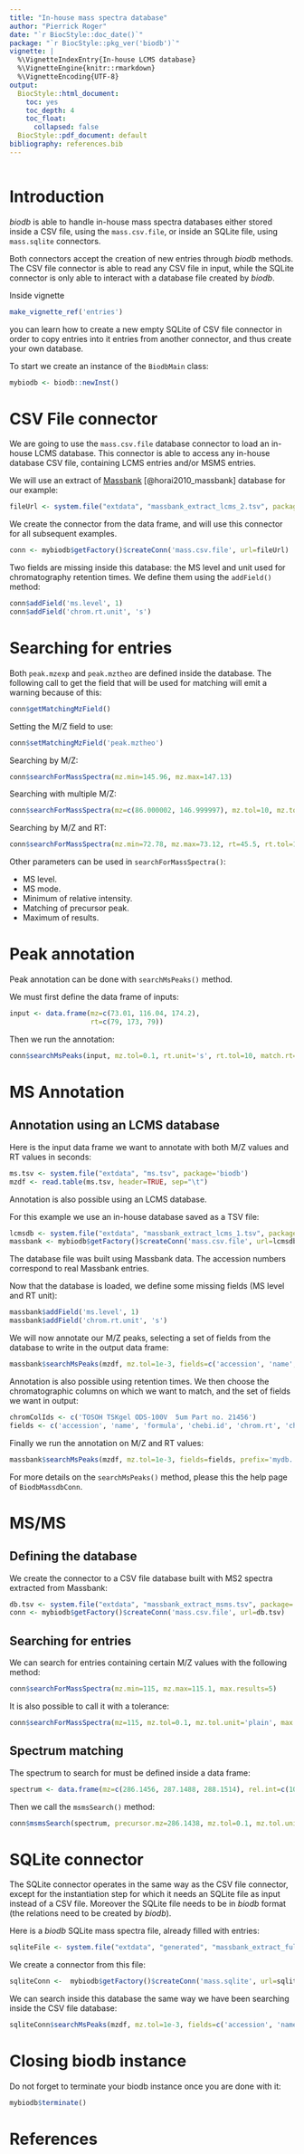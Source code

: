 ```yaml
---
title: "In-house mass spectra database"
author: "Pierrick Roger"
date: "`r BiocStyle::doc_date()`"
package: "`r BiocStyle::pkg_ver('biodb')`"
vignette: |
  %\VignetteIndexEntry{In-house LCMS database}
  %\VignetteEngine{knitr::rmarkdown}
  %\VignetteEncoding{UTF-8}
output:
  BiocStyle::html_document:
    toc: yes
    toc_depth: 4
    toc_float:
      collapsed: false
  BiocStyle::pdf_document: default
bibliography: references.bib
---
```


```r
```

# Introduction

*biodb* is able to handle in-house mass spectra databases either stored inside
a CSV file, using the `mass.csv.file`, or inside an SQLite file, using
`mass.sqlite` connectors.

Both connectors accept the creation of new entries through *biodb* methods.
The CSV file connector is able to read any CSV file in input, while the SQLite
connector is only able to interact with a database file created by *biodb*.

Inside vignette
```r
make_vignette_ref('entries')
```
you can learn how to create a new empty SQLite of CSV file connector in order
to copy entries into it entries from another connector, and thus create your
own database.

To start we create an instance of the `BiodbMain` class:
```r
mybiodb <- biodb::newInst()
```

# CSV File connector

We are going to use the `mass.csv.file` database connector to load an in-house
LCMS database.  This connector is able to access any in-house database CSV
file, containing LCMS entries and/or MSMS entries.

We will use an extract of [Massbank](http://www.massbank.jp/) [@horai2010_massbank] database for our example:
```r
fileUrl <- system.file("extdata", "massbank_extract_lcms_2.tsv", package='biodb')
```

We create the connector from the data frame, and will use this connector for all subsequent examples.
```r
conn <- mybiodb$getFactory()$createConn('mass.csv.file', url=fileUrl)
```

Two fields are missing inside this database: the MS level and unit used for chromatography retention times.
We define them using the `addField()` method:
```r
conn$addField('ms.level', 1)
conn$addField('chrom.rt.unit', 's')
```

# Searching for entries

Both `peak.mzexp` and `peak.mztheo` are defined inside the database.
The following call to get the field that will be used for matching will emit a warning because of this:
```r
conn$getMatchingMzField()
```

Setting the M/Z field to use:
```r
conn$setMatchingMzField('peak.mztheo')
```

Searching by M/Z:
```r
conn$searchForMassSpectra(mz.min=145.96, mz.max=147.13)
```

Searching with multiple M/Z:
```r
conn$searchForMassSpectra(mz=c(86.000002, 146.999997), mz.tol=10, mz.tol.unit='ppm')
```

Searching by M/Z and RT:
```r
conn$searchForMassSpectra(mz.min=72.78, mz.max=73.12, rt=45.5, rt.tol=1, rt.unit='s')
```

Other parameters can be used in `searchForMassSpectra()`:

 * MS level.
 * MS mode.
 * Minimum of relative intensity.
 * Matching of precursor peak.
 * Maximum of results.

# Peak annotation

Peak annotation can be done with `searchMsPeaks()` method.

We must first define the data frame of inputs:
```r
input <- data.frame(mz=c(73.01, 116.04, 174.2),
                    rt=c(79, 173, 79))
```

Then we run the annotation:
```r
conn$searchMsPeaks(input, mz.tol=0.1, rt.unit='s', rt.tol=10, match.rt=TRUE, prefix='match.')
```

# MS Annotation

## Annotation using an LCMS database

Here is the input data frame we want to annotate with both M/Z values and RT values in seconds:
```r
ms.tsv <- system.file("extdata", "ms.tsv", package='biodb')
mzdf <- read.table(ms.tsv, header=TRUE, sep="\t")
```

Annotation is also possible using an LCMS database.

For this example we use an in-house database saved as a TSV file:
```r
lcmsdb <- system.file("extdata", "massbank_extract_lcms_1.tsv", package="biodb")
massbank <- mybiodb$getFactory()$createConn('mass.csv.file', url=lcmsdb)
```
The database file was built using Massbank data. The accession numbers correspond to real Massbank entries.

Now that the database is loaded, we define some missing fields (MS level and RT unit):
```r
massbank$addField('ms.level', 1)
massbank$addField('chrom.rt.unit', 's')
```

We will now annotate our M/Z peaks, selecting a set of fields from the database to write in the output data frame:
```r
massbank$searchMsPeaks(mzdf, mz.tol=1e-3, fields=c('accession', 'name', 'formula', 'chebi.id'), prefix='mydb.')
```

Annotation is also possible using retention times.
We then choose the chromatographic columns on which we want to match, and the set of fields we want in output:
```r
chromColIds <- c('TOSOH TSKgel ODS-100V  5um Part no. 21456')
fields <- c('accession', 'name', 'formula', 'chebi.id', 'chrom.rt', 'chrom.col.id')
```

Finally we run the annotation on M/Z and RT values:
```r
massbank$searchMsPeaks(mzdf, mz.tol=1e-3, fields=fields, prefix='mydb.', chrom.col.ids=chromColIds, rt.unit='s', rt.tol=10, match.rt=TRUE)
```

For more details on the `searchMsPeaks()` method, please this the help page of `BiodbMassdbConn`.

# MS/MS

## Defining the database

We create the connector to a CSV file database built with MS2 spectra extracted from Massbank:
```r
db.tsv <- system.file("extdata", "massbank_extract_msms.tsv", package='biodb')
conn <- mybiodb$getFactory()$createConn('mass.csv.file', url=db.tsv)
```

## Searching for entries

We can search for entries containing certain M/Z values with the following method:
```r
conn$searchForMassSpectra(mz.min=115, mz.max=115.1, max.results=5)
```

It is also possible to call it with a tolerance:
```r
conn$searchForMassSpectra(mz=115, mz.tol=0.1, mz.tol.unit='plain', max.results=5)
```

## Spectrum matching

The spectrum to search for must be defined inside a data frame:
```r
spectrum <- data.frame(mz=c(286.1456, 287.1488, 288.1514), rel.int=c(100, 45, 18))
```

Then we call the `msmsSearch()` method:
```r
conn$msmsSearch(spectrum, precursor.mz=286.1438, mz.tol=0.1, mz.tol.unit='plain', ms.mode='pos')
```

# SQLite connector

The SQLite connector operates in the same way as the CSV file connector, except
for the instantiation step for which it needs an SQLite file as input instead
of a CSV file.
Moreover the SQLite file needs to be in *biodb* format (the relations need to be created by *biodb*).

Here is a *biodb* SQLite mass spectra file, already filled with entries:
```r
sqliteFile <- system.file("extdata", "generated", "massbank_extract_full.sqlite", package='biodb')
```

We create a connector from this file:
```r
sqliteConn <-  mybiodb$getFactory()$createConn('mass.sqlite', url=sqliteFile)
```

We can search inside this database the same way we have been searching inside the CSV file database:
```r
sqliteConn$searchMsPeaks(mzdf, mz.tol=1e-3, fields=c('accession', 'name', 'formula', 'chebi.id'), prefix='mydb.')
```

# Closing biodb instance

Do not forget to terminate your biodb instance once you are done with it:
```r
mybiodb$terminate()
```

# References
